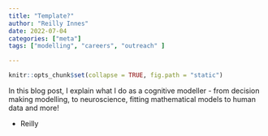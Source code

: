 ```yaml
---
title: "Template?"
author: "Reilly Innes"
date: 2022-07-04
categories: ["meta"]
tags: ["modelling", "careers", "outreach" ]

---
```


```r
knitr::opts_chunk$set(collapse = TRUE, fig.path = "static")
```

In this blog post, I explain what I do as a cognitive modeller - from decision making modelling, to neuroscience, fitting mathematical models to human data and more!

<!-- more -->

- Reilly

